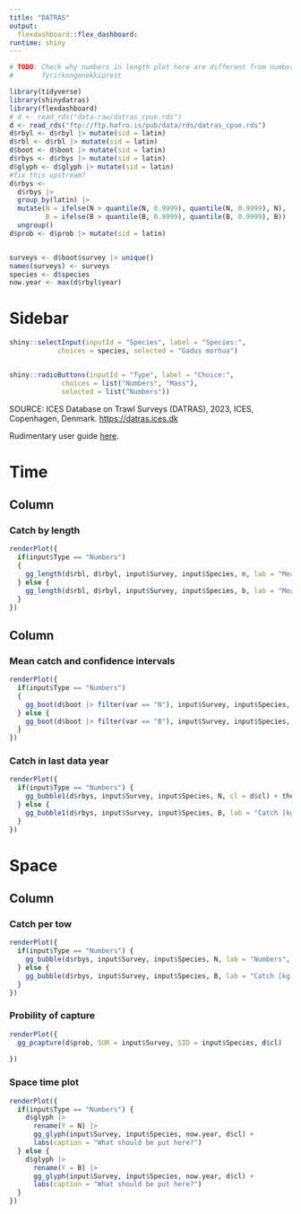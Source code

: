 ```yaml
---
title: "DATRAS"
output:
  flexdashboard::flex_dashboard:
runtime: shiny
---
```


```r
# TODO: Check why numbers in length plot here are different from numbers in
#       fyrirkongenekkiprest
```

```r
library(tidyverse)
library(shinydatras)
library(flexdashboard)
# d <- read_rds("data-raw/datras_cpue.rds")
d <- read_rds("ftp://ftp.hafro.is/pub/data/rds/datras_cpue.rds")
d$rbyl <- d$rbyl |> mutate(sid = latin)
d$rbl <- d$rbl |> mutate(sid = latin)
d$boot <- d$boot |> mutate(sid = latin)
d$rbys <- d$rbys |> mutate(sid = latin)
d$glyph <- d$glyph |> mutate(sid = latin)
#fix this upstream?
d$rbys <-
  d$rbys |>
  group_by(latin) |>
  mutate(N = ifelse(N > quantile(N, 0.9999), quantile(N, 0.9999), N),
         B = ifelse(B > quantile(B, 0.9999), quantile(B, 0.9999), B)) |>
  ungroup()
d$prob <- d$prob |> mutate(sid = latin)


surveys <- d$boot$survey |> unique()
names(surveys) <- surveys
species <- d$species
now.year <- max(d$rbyl$year)
```


Sidebar {.sidebar data-width=175}
=====================================

```r



shiny::selectInput(inputId = "Species", label = "Species:",
            choices = species, selected = "Gadus morhua")


shiny::radioButtons(inputId = "Type", label = "Choice:", 
             choices = list("Numbers", "Mass"),
             selected = list("Numbers"))
```

SOURCE: ICES Database on Trawl Surveys (DATRAS), 2023, ICES, Copenhagen, Denmark. [https://datras.ices.dk](https://datras.ices.dk)

Rudimentary user guide [here](https://heima.hafro.is/~einarhj/pkg/shinydatras/articles/user_guide.html).

Time
=====================================  

Column {data-width=600}
-------------------------------------

### Catch by length


```r
renderPlot({
  if(input$Type == "Numbers") 
  {
    gg_length(d$rbl, d$rbyl, input$Survey, input$Species, n, lab = "Mean numbers per tow") + labs(caption = "What should be put here XX?")
  } else {
    gg_length(d$rbl, d$rbyl, input$Survey, input$Species, b, lab = "Mean kg per tow") + labs(caption = "What should be put here?")
  }
})
```


Column {data-width=400}
-------------------------------------

### Mean catch and confidence intervals


```r
renderPlot({
  if(input$Type == "Numbers") 
  {
    gg_boot(d$boot |> filter(var == "N"), input$Survey, input$Species, ylab = "Numbers per hour") + labs(caption = "What should be put here?")
  } else {
    gg_boot(d$boot |> filter(var == "B"), input$Survey, input$Species, ylab = "Kg per hour") + labs(caption = "What should be put here?") 
  }
})
```

### Catch in last data year

```r
renderPlot({
  if(input$Type == "Numbers") {
    gg_bubble1(d$rbys, input$Survey, input$Species, N, cl = d$cl) + theme(legend.position = "none") + labs(caption = "What should be put here?")
  } else {
    gg_bubble1(d$rbys, input$Survey, input$Species, B, lab = "Catch [kg]", cl = d$cl) + theme(legend.position = "none") + labs(caption = "What should be put here?")
  }
})
```

Space
=====================================

Column {.tabset}
-------------------------------------

### Catch per tow

```r
renderPlot({
  if(input$Type == "Numbers") {
    gg_bubble(d$rbys, input$Survey, input$Species, N, lab = "Numbers", cl = d$cl) + labs(caption = "What should be put here?")
  } else {
    gg_bubble(d$rbys, input$Survey, input$Species, B, lab = "Catch [kg]", cl = d$cl) + labs(caption = "What should be put here?")
  }
})
```


### Probility of capture

```r
renderPlot({
  gg_pcapture(d$prob, SUR = input$Survey, SID = input$Species, d$cl)
  
})
```


### Space time plot

```r
renderPlot({
  if(input$Type == "Numbers") {
    d$glyph |> 
      rename(Y = N) |> 
      gg_glyph(input$Survey, input$Species, now.year, d$cl) + 
      labs(caption = "What should be put here?")
  } else {
    d$glyph |> 
      rename(Y = B) |> 
      gg_glyph(input$Survey, input$Species, now.year, d$cl) + 
      labs(caption = "What should be put here?")
  }
})
```


